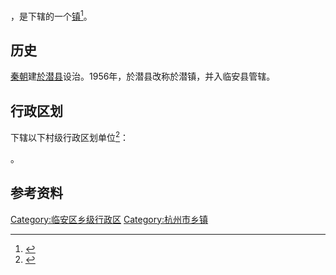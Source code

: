 {{中国乡级行政区|33/01/85/104/000}}

'''{{PAGENAMEBASE}}'''，是{{PRC admin/fullname|33/01/85/104/000|3}}下辖的一个[[行政建制镇|镇]]<ref>{{PRC admin/ref sgc|{{PRC admin/parent|33/01/85/104/000}}}}</ref>。

==历史==
[[秦朝|秦朝]]建[[於潜县|於潜县]]设治。1956年，於潜县改称於潜镇，并入临安县管辖。

== 行政区划 ==
{{PAGENAMEBASE}}下辖以下村级行政区划单位<ref>{{PRC admin/ref sgc|33/01/85/104/000}}</ref>：

{{PRC admin/children|33/01/85/104/000}}。

== 参考资料 ==
{{reflist}}

{{浙江行政区划小作品}}
{{浙江省杭州市临安区行政区划}}
[[Category:临安区乡级行政区|Category:临安区乡级行政区]]
[[Category:杭州市乡镇|Category:杭州市乡镇]]